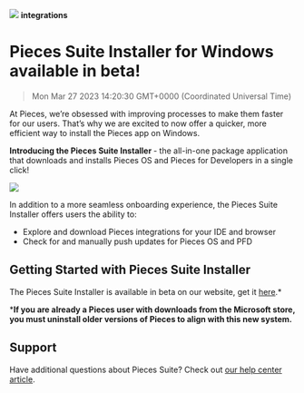 ![](https://uploads-ssl.webflow.com/6143afec68f555387049efb3/630d6cd9dbab7a652ff9f85f_ezgif_com-gif-maker14_6e664fa8be6642ef162470d18461f94d_2000.png)
**integrations**
# Pieces Suite Installer for Windows available in beta!
> Mon Mar 27 2023 14:20:30 GMT+0000 (Coordinated Universal Time)

At Pieces, we’re obsessed with improving processes to make them faster for our users. That’s why we are excited to now offer a quicker, more efficient way to install the Pieces app on Windows.

<strong>Introducing the Pieces Suite Installer </strong>- the all-in-one package application that downloads and installs Pieces OS and Pieces for Developers in a single click!

![](https://uploads-ssl.webflow.com/6143afec68f555387049efb3/630d6cdadbab7a7569f9fa8a_ezgif_com-gif-maker13_a3f5da143a6a48652be7c00623cdd03f_800.png)

In addition to a more seamless onboarding experience, the Pieces Suite Installer offers users the ability to:
- Explore and download Pieces integrations for your IDE and browser
- Check for and manually push updates for Pieces OS and PFD

## Getting Started with Pieces Suite Installer
The Pieces Suite Installer is available in beta on our website, get it <a href="https://code.pieces.app/install" target="_blank" rel="noopener noreferrer">here</a>.*

***If you are already a Pieces user with downloads from the Microsoft store, you must uninstall older versions of Pieces to align with this new system.**

## Support
Have additional questions about Pieces Suite? Check out <a href="https://www.notion.so/getpieces/Pieces-Suite-Installer-35c6b0d6d4a9473f9bceb89539857a23" target="_blank" rel="noopener noreferrer">our help center article</a>.
